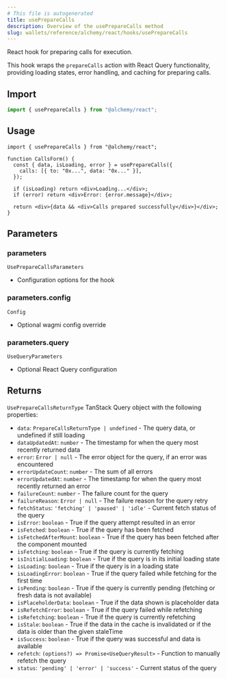 ```yaml
---
# This file is autogenerated
title: usePrepareCalls
description: Overview of the usePrepareCalls method
slug: wallets/reference/alchemy/react/hooks/usePrepareCalls
---
```


React hook for preparing calls for execution.

This hook wraps the `prepareCalls` action with React Query functionality,
providing loading states, error handling, and caching for preparing calls.

## Import

```ts
import { usePrepareCalls } from "@alchemy/react";
```

## Usage

```tsx twoslash
import { usePrepareCalls } from "@alchemy/react";

function CallsForm() {
  const { data, isLoading, error } = usePrepareCalls({
    calls: [{ to: "0x...", data: "0x..." }],
  });

  if (isLoading) return <div>Loading...</div>;
  if (error) return <div>Error: {error.message}</div>;

  return <div>{data && <div>Calls prepared successfully</div>}</div>;
}
```

## Parameters

### parameters

`UsePrepareCallsParameters`

- Configuration options for the hook

### parameters.config

`Config`

- Optional wagmi config override

### parameters.query

`UseQueryParameters`

- Optional React Query configuration

## Returns

`UsePrepareCallsReturnType`
TanStack Query object with the following properties:

- `data`: `PrepareCallsReturnType | undefined` - The query data, or undefined if still loading
- `dataUpdatedAt`: `number` - The timestamp for when the query most recently returned data
- `error`: `Error | null` - The error object for the query, if an error was encountered
- `errorUpdateCount`: `number` - The sum of all errors
- `errorUpdatedAt`: `number` - The timestamp for when the query most recently returned an error
- `failureCount`: `number` - The failure count for the query
- `failureReason`: `Error | null` - The failure reason for the query retry
- `fetchStatus`: `'fetching' | 'paused' | 'idle'` - Current fetch status of the query
- `isError`: `boolean` - True if the query attempt resulted in an error
- `isFetched`: `boolean` - True if the query has been fetched
- `isFetchedAfterMount`: `boolean` - True if the query has been fetched after the component mounted
- `isFetching`: `boolean` - True if the query is currently fetching
- `isInitialLoading`: `boolean` - True if the query is in its initial loading state
- `isLoading`: `boolean` - True if the query is in a loading state
- `isLoadingError`: `boolean` - True if the query failed while fetching for the first time
- `isPending`: `boolean` - True if the query is currently pending (fetching or fresh data is not available)
- `isPlaceholderData`: `boolean` - True if the data shown is placeholder data
- `isRefetchError`: `boolean` - True if the query failed while refetching
- `isRefetching`: `boolean` - True if the query is currently refetching
- `isStale`: `boolean` - True if the data in the cache is invalidated or if the data is older than the given staleTime
- `isSuccess`: `boolean` - True if the query was successful and data is available
- `refetch`: `(options?) => Promise<UseQueryResult>` - Function to manually refetch the query
- `status`: `'pending' | 'error' | 'success'` - Current status of the query
